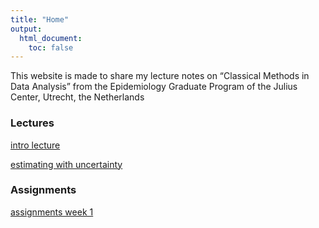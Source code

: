 ```yaml
---
title: "Home"
output:
  html_document:
    toc: false
---
```


This website is made to share my lecture notes on "Classical Methods in Data Analysis" from the Epidemiology Graduate Program of the Julius Center, Utrecht, the Netherlands

### Lectures
[intro lecture](intro.html)

[estimating with uncertainty](2_estimating_with_uncertainty.html)

### Assignments
[assignments week 1](assignments_week1.html)
